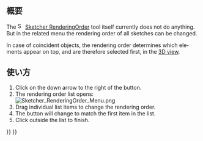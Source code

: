 <languages/>

{{Docnav/ja
|[[Sketcher_Snap/ja|スナップの切り替え]]
|[[Sketcher_StopOperation/ja|操作を停止]]
|[[Sketcher_Workbench/ja|スケッチャーワークベンチ]]
|IconL=Sketcher_Snap.svg
|IconR=Sketcher_StopOperation.svg
|IconC=Workbench_Sketcher.svg
}}

{{GuiCommand/ja
|Name=Sketcher RenderingOrder
|Name/ja=スケッチャー・レンダリング順を設定
|Workbenches=[[Sketcher_Workbench/ja|スケッチャー]]
|Version=0.21
}}

<span id="Description"></span>
== 概要 ==

<div lang="en" dir="ltr" class="mw-content-ltr">
The [[Image:Sketcher_RenderingOrder.svg|16px]] [[Sketcher_RenderingOrder|Sketcher RenderingOrder]] tool itself currently does not do anything. But in the related menu the rendering order of all sketches can be changed.
</div>

<div lang="en" dir="ltr" class="mw-content-ltr">
In case of coincident objects, the rendering order determines which elements appear on top, and are therefore selected first, in the [[3D_view|3D view]].
</div>

<span id="Usage"></span>
== 使い方 ==

<div lang="en" dir="ltr" class="mw-content-ltr">
# Click on the down arrow to the right of the {{Button|[[Image:Sketcher_RenderingOrder.svg|16px]] [[Sketcher_RenderingOrder|Configure rendering order]]}} button.
# The rendering order list opens:<br>[[File:Sketcher_RenderingOrder_Menu.png]]
# Drag individual list items to change the rendering order.
# The button will change to match the first item in the list.
# Click outside the list to finish.
</div>


{{Docnav/ja
|[[Sketcher_Snap/ja|スナップの切り替え]]
|[[Sketcher_StopOperation/ja|操作を停止]]
|[[Sketcher_Workbench/ja|スケッチャーワークベンチ]]
|IconL=Sketcher_Snap.svg
|IconR=Sketcher_StopOperation.svg
|IconC=Workbench_Sketcher.svg
}}

{{Sketcher_Tools_navi{{#translation:}}}}
{{Userdocnavi{{#translation:}}}}